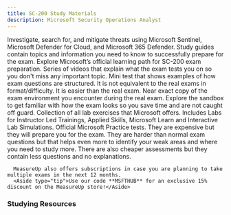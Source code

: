 ```yaml
---
title: SC-200 Study Materials
description: Microsoft Security Operations Analyst
---
```


<LinkCard title="Explore additional resources below!" href="#studying-resources" />

<Card title="Get Started" icon="star"> 
  <LinkCard title="Exam SC-200: Microsoft Security Operations Analyst" href="https://learn.microsoft.com/credentials/certifications/security-operations-analyst/?WT.mc_id=studentamb_165290" target="_blank"/>
      Investigate, search for, and mitigate threats using Microsoft Sentinel, Microsoft Defender for Cloud, and Microsoft 365 Defender.
  <LinkCard title="SC-200 Study Guide" href="https://learn.microsoft.com/credentials/certifications/resources/study-guides/sc-200?WT.mc_id=studentamb_165290" target="_blank"/>
      Study guides contain topics and information you need to know to successfully prepare for the exam. 
  <LinkCard title="Microsoft Learn" href="https://learn.microsoft.com/training/courses/sc-200t00?WT.mc_id=studentamb_165290" target="_blank"/>
Explore Microsoft’s official learning path for SC-200 exam preparation.
  <LinkCard title="Readiness Zone" href="https://learn.microsoft.com/en-us/shows/exam-readiness-zone/preparing-for-sc-200-mitigate-threats-using-microsoft-365-defender-1-of-3?WT.mc_id=studentamb_165290" target="_blank"/>
      Series of videos that explain what the exam tests you on so you don't miss any important topic.
  <LinkCard title="Practice Assessment" href="https://learn.microsoft.com/certifications/exams/sc-200/practice/assessment?assessment-type=practice&assessmentId=59&WT.mc_id=studentamb_165290" target="_blank"/>
      Mini test that shows examples of how exam questions are structured. It is not equivalent to the real exams in format/difficulty. It is easier than the real exam.
  <LinkCard title="Exam Sandbox" href="https://aka.ms/examdemo" target="_blank"/>
      Near exact copy of the exam environment you encounter during the real exam. Explore the sandbox to get familiar with how the exam looks so you save time and are not caught off guard. 
  <LinkCard title="Exam Labs" href="https://certs.msfthub.wiki/labs/security/sc-200" target="_blank"/>
      Collection of all lab exercises that Microsoft offers. Includes Labs for Instructor Led Trainings, Applied Skills, Microsoft Learn and Interactive Lab Simulations.
</Card>

<Card title="MeasureUp Practice Tests" icon="open-book"> 
<CardGrid>
  <LinkCard title="MeasureUp Assessment" href="https://www.measureup.com/assessment-sc-200-microsoft-security-operations-analyst.html#u44" target="_blank"/>
  <LinkCard title="MeasureUp Practice Test" href="https://www.measureup.com/microsoft-practice-test-sc-200-microsoft-security-operations-analyst.html#u44" target="_blank"/>
</CardGrid>
  <LinkCard title="MeasureUp Subscriptions" href="https://www.measureup.com/subscription-plans-for-individuals#u44" target="_blank"/>
      Official Microsoft Practice tests. They are expensive but they will prepare you for the exam. They are harder than normal exam questions but that helps 
      even more to identify your weak areas and where you need to study more. There are also cheaper assessments but they contain less questions and no explanations.

      MeasureUp also offers subscriptions in case you are planning to take multiple exams in the next 12 months. 
      <Aside type="tip">Use our code **MSFTHUB** for an exclusive 15% discount on the MeasureUp store!</Aside>
</Card>

### Studying Resources

<Tabs>

  <TabItem label="Text">
  <CardGrid>
    <LinkCard title="Microsoft Learn" href="https://learn.microsoft.com/training/courses/sc-200t00?WT.mc_id=studentamb_165290" target="_blank"/>
    <LinkCard title="Microsoft Ninja - Microsoft Unified SOC" href="https://techcommunity.microsoft.com/t5/microsoft-sentinel-blog/become-a-microsoft-unified-soc-platform-ninja/ba-p/4014565?WT.mc_id=studentamb_165290" target="_blank"/>
    <LinkCard title="Microsoft Ninja - Microsoft Sentinel" href="https://techcommunity.microsoft.com/t5/microsoft-sentinel-blog/become-a-microsoft-sentinel-ninja-the-complete-level-400/ba-p/1246310?WT.mc_id=studentamb_165290" target="_blank"/>
    <LinkCard title="Microsoft Ninja - Microsoft 365 Defender" href="https://techcommunity.microsoft.com/t5/microsoft-defender-xdr-blog/become-a-microsoft-365-defender-ninja/ba-p/1789376?WT.mc_id=studentamb_165290" target="_blank"/>
    <LinkCard title="Microsoft Ninja - Microsoft Defender For Cloud" href="https://techcommunity.microsoft.com/t5/microsoft-defender-for-cloud/become-a-microsoft-defender-for-cloud-ninja/ba-p/1608761?WT.mc_id=studentamb_165290" target="_blank"/>
  </CardGrid>
  </TabItem>

  <TabItem label="Videos">
  <CardGrid>
    <LinkCard title="Mark Grimes Guide & Introduction" href="https://www.youtube.com/watch?v=EJ4Fm_omTNI&pp=ygUNc2MgMjAwIGNvdXJzZQ%3D%3D" target="_blank"/>
    <LinkCard title="Microsoft Virtual Training Day - Defend Against Threats and Secure Cloud Environments" href="https://events.microsoft.com/en-us/allevents/?language=English&clientTimeZone=1&view=list&search=Microsoft%20Security%20Virtual%20Training%20Day:%20Defend%20Against%20Threats%20and%20Secure%20Cloud%20Environments" target="_blank"/>
    <LinkCard title="Microsoft Defender XDR Academy" href="https://microsoft.github.io/PartnerResources/skilling/microsoft-security-academy/dxdr-academy" target="_blank"/>
    <LinkCard title="Microsoft Sentinel Academy" href="https://microsoft.github.io/PartnerResources/skilling/microsoft-security-academy/sentinel-academy" target="_blank"/>
    <LinkCard title="Microsoft Endpoint Academy" href="https://microsoft.github.io/PartnerResources/skilling/microsoft-security-academy/endpoint-academy" target="_blank"/>
    <LinkCard title="Microsoft Defender for Cloud Academy" href="https://microsoft.github.io/PartnerResources/skilling/microsoft-security-academy/defender-academy" target="_blank"/>
    <LinkCard title="I am IT Geek Study Guide" href="https://www.youtube.com/playlist?list=PLJBGLF8tZlXOMpQmTBV6G9fBHSX8ObfQ4" target="_blank"/>
    <LinkCard title="Microsoft Enterprise Skills Initiative Intructor-led course" href="https://esi.microsoft.com/Search?q=SC-200&avail=Available&learningoption=Advanced+Role+Based" target="_blank"/>
  </CardGrid>
  </TabItem>

  <TabItem label="Tests">
  <CardGrid>
    <LinkCard title="Microsoft Learn Practice Assessment" href="https://learn.microsoft.com/certifications/exams/sc-200/practice/assessment?assessment-type=practice&assessmentId=59&WT.mc_id=studentamb_165290" target="_blank"/>
    <LinkCard title="MeasureUp Practice Test" href="https://www.measureup.com/microsoft-practice-test-sc-200-microsoft-security-operations-analyst.html#u44" target="_blank"/>
    <LinkCard title="MeasureUp Assessment" href="https://www.measureup.com/assessment-sc-200-microsoft-security-operations-analyst.html#u44" target="_blank"/>
    <LinkCard title="Whizlab Practice Test" href="https://www.whizlabs.com/microsoft-security-operations-analyst-sc-200/" target="_blank"/> 
  </CardGrid>
  </TabItem>

  <TabItem label="Paid">
  <CardGrid>
    <LinkCard title="Pluralsight Course" href="https://www.pluralsight.com/paths/microsoft-security-operations-analyst-sc-200" target="_blank"/>
    <LinkCard title="Blu Raven Academy" href="https://academy.bluraven.io/" target="_blank"/>
    <LinkCard title="John Christopher SC-200 Course" href="https://www.udemy.com/course/microsoft-security-operations-analyst-course-sims" target="_blank"/>
  </CardGrid>
  </TabItem>

  <TabItem label="Misc">
  <CardGrid>
    <LinkCard title="Microsoft 365 E5 Developer Tenant" href="https://developer.microsoft.com/en-us/microsoft-365/dev-program?WT.mc_id=studentamb_165290" target="_blank"/> 
    <LinkCard title="Kusto Detective Agency" href="https://detective.kusto.io" target="_blank"/> 
    <LinkCard title="Microsoft Azure Free Account" href="https://azure.microsoft.com/en-us/offers/ms-azr-0044p?WT.mc_id=studentamb_165290" target="_blank"/> 
    <LinkCard title="Microsoft Log Analytics Workspace demo environment" href="https://aka.ms/lademo" target="_blank"/> 
    <LinkCard title="Microsoft Sentinel Training Lab" href="https://techcommunity.microsoft.com/t5/microsoft-sentinel-blog/learning-with-the-microsoft-sentinel-training-lab/ba-p/2953403?WT.mc_id=studentamb_165290" target="_blank"/>
    <LinkCard title="KC7 Cyber Detective Game" href="https://kc7cyber.com/" target="_blank"/>
  </CardGrid>
  </TabItem>

</Tabs>

